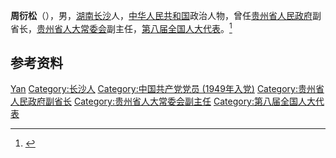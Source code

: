'''周衍松'''（{{bd|1922年|10月|2002年|4月17日}}），男，[[湖南|湖南]][[长沙|长沙]]人，[[中华人民共和国|中华人民共和国]]政治人物，曾任[[贵州省人民政府|贵州省人民政府]]副省长，[[贵州省人大常委会|贵州省人大常委会]]副主任，[[第八届全国人大代表|第八届全国人大代表]]。<ref>{{Cite book|title=贵州百科全书|author=孙淦, 庹文升, 何仁仲主编|publisher=中国大百科全书出版社|year=2005|isbn=9787500074069|location=贵阳|pages=}}</ref>

== 参考资料 ==
{{reflist}}

{{中国人物小作品}}

{{Authority control}}
{{DEFAULTSORT:Zhou周}}
[[Category:周姓|Yan]]
[[Category:长沙人|Category:长沙人]]
[[Category:中国共产党党员_(1949年入党)|Category:中国共产党党员 (1949年入党)]]
[[Category:贵州省人民政府副省长|Category:贵州省人民政府副省长]]
[[Category:贵州省人大常委会副主任|Category:贵州省人大常委会副主任]]
[[Category:第八届全国人大代表|Category:第八届全国人大代表]]